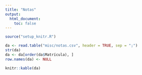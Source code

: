 ```yaml
---
title: "Notas"
output:
  html_document:
    toc: false
---
```


```r
source("setup_knitr.R")
```

```r
da <- read.table("misc/notas.csv", header = TRUE, sep = ";")
str(da)
da <- da[order(da$Matrícula), ]
row.names(da) <- NULL
```

```r
knitr::kable(da)
```
